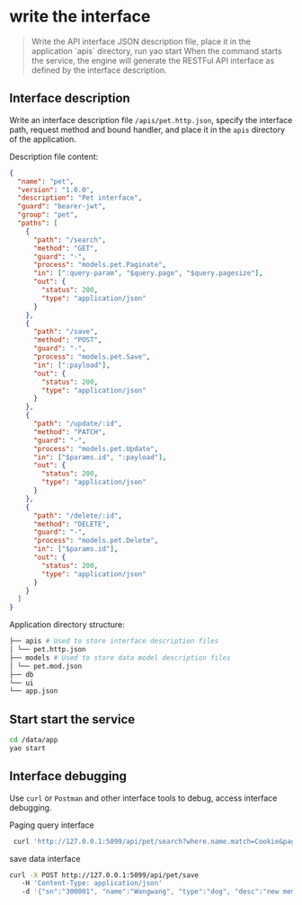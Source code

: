 # write the interface

<blockquote>
  Write the API interface JSON description file, place it in the application
  `apis` directory, run yao start When the command starts the service, the
  engine will generate the RESTFul API interface as defined by the interface
  description.
</blockquote>

## Interface description

Write an interface description file `/apis/pet.http.json`, specify the interface path, request method and bound handler, and place it in the `apis` directory of the application.

Description file content:

```json
{
  "name": "pet",
  "version": "1.0.0",
  "description": "Pet interface",
  "guard": "bearer-jwt",
  "group": "pet",
  "paths": [
    {
      "path": "/search",
      "method": "GET",
      "guard": "-",
      "process": "models.pet.Paginate",
      "in": [":query-param", "$query.page", "$query.pagesize"],
      "out": {
        "status": 200,
        "type": "application/json"
      }
    },
    {
      "path": "/save",
      "method": "POST",
      "guard": "-",
      "process": "models.pet.Save",
      "in": [":payload"],
      "out": {
        "status": 200,
        "type": "application/json"
      }
    },
    {
      "path": "/update/:id",
      "method": "PATCH",
      "guard": "-",
      "process": "models.pet.Update",
      "in": ["$params.id", ":payload"],
      "out": {
        "status": 200,
        "type": "application/json"
      }
    },
    {
      "path": "/delete/:id",
      "method": "DELETE",
      "guard": "-",
      "process": "models.pet.Delete",
      "in": ["$params.id"],
      "out": {
        "status": 200,
        "type": "application/json"
      }
    }
  ]
}
```

Application directory structure:

```bash
├── apis # Used to store interface description files
│ └── pet.http.json
├── models # Used to store data model description files
│ └── pet.mod.json
├── db
└── ui
└── app.json
```

## Start start the service

```bash
cd /data/app
yao start
```

## Interface debugging

Use `curl` or `Postman` and other interface tools to debug, access interface debugging.

Paging query interface

```bash
 curl 'http://127.0.0.1:5099/api/pet/search?where.name.match=Cookie&page=1&pagesize=1'
```

save data interface

```bash
curl -X POST http://127.0.0.1:5099/api/pet/save
   -H 'Content-Type: application/json'
   -d '{"sn":"300001", "name":"Wangwang", "type":"dog", "desc":"new member"}'
```

<Div style={{ display: "flex", justifyContent: "space-between" }}>
  <Link type="prev" title="Data Query" link="Base Features/Data Query"></Link>
  <Link
    type="next"
    title="Quick Start"
    link="Base Features/Develop Business Systems"
  ></Link>
</Div>
